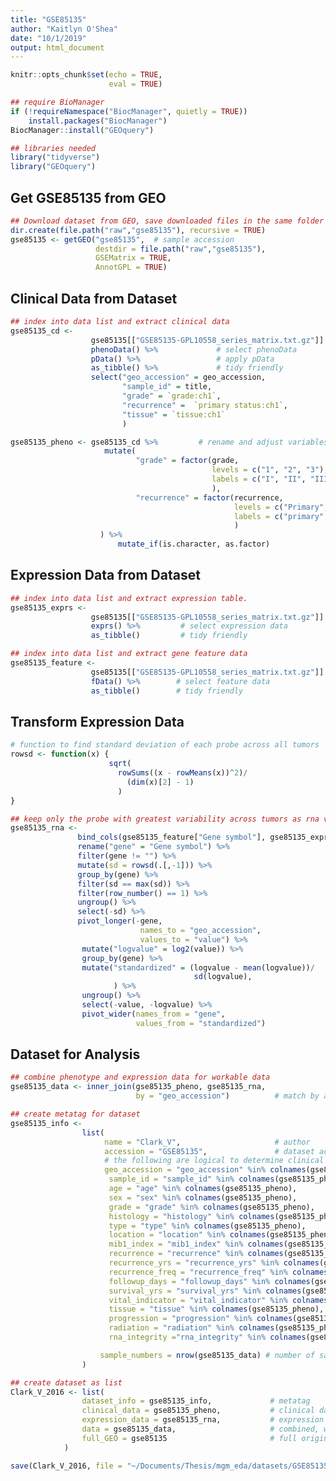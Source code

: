 ```yaml
---
title: "GSE85135"
author: "Kaitlyn O'Shea"
date: "10/1/2019"
output: html_document
---
```


```r
knitr::opts_chunk$set(echo = TRUE,
                      eval = TRUE)
```

```r
## require BioManager
if (!requireNamespace("BiocManager", quietly = TRUE))
    install.packages("BiocManager")
BiocManager::install("GEOquery") 
```

```r
## libraries needed
library("tidyverse")
library("GEOquery")
```

## Get GSE85135 from GEO
```r
## Download dataset from GEO, save downloaded files in the same folder as this .Rmd file.
dir.create(file.path("raw","gse85135"), recursive = TRUE)
gse85135 <- getGEO("gse85135",  # sample accession 
                   destdir = file.path("raw","gse85135"),
                   GSEMatrix = TRUE,
                   AnnotGPL = TRUE)
```

## Clinical Data from Dataset
```r
## index into data list and extract clinical data
gse85135_cd <-
                  gse85135[["GSE85135-GPL10558_series_matrix.txt.gz"]] %>%   # index into list 
                  phenoData() %>%             # select phenoData
                  pData() %>%                 # apply pData
                  as_tibble() %>%             # tidy friendly
                  select("geo_accession" = geo_accession,
                         "sample_id" = title, 
                         "grade" = `grade:ch1`,         
                         "recurrence" =  `primary status:ch1`,   
                         "tissue" = `tissue:ch1`      
                         ) 

gse85135_pheno <- gse85135_cd %>%         # rename and adjust variables
                     mutate(
                            "grade" = factor(grade, 
                                             levels = c("1", "2", "3"), 
                                             labels = c("I", "II", "III")
                                             ),
                            "recurrence" = factor(recurrence,
                                                  levels = c("Primary", "Recurrent"),
                                                  labels = c("primary", "recurrent")
                                                  )    
                    ) %>%
                        mutate_if(is.character, as.factor)
```

## Expression Data from Dataset
```r
## index into data list and extract expression table.
gse85135_exprs <- 
                  gse85135[["GSE85135-GPL10558_series_matrix.txt.gz"]] %>%   # index into list 
                  exprs() %>%         # select expression data
                  as_tibble()         # tidy friendly

## index into data list and extract gene feature data
gse85135_feature <- 
                  gse85135[["GSE85135-GPL10558_series_matrix.txt.gz"]] %>%  # index into list 
                  fData() %>%        # select feature data
                  as_tibble()        # tidy friendly
```

## Transform Expression Data
``` r
# function to find standard deviation of each probe across all tumors
rowsd <- function(x) {
                      sqrt(
                        rowSums((x - rowMeans(x))^2)/
                          (dim(x)[2] - 1)
                        )
}

## keep only the probe with greatest variability across tumors as rna variable and gene names
gse85135_rna <-
               bind_cols(gse85135_feature["Gene symbol"], gse85135_exprs) %>% # add gene name to expression data
               rename("gene" = "Gene symbol") %>%                             # rename name variable as 'gene' 
               filter(gene != "") %>%                                         # keep only data for named genes
               mutate(sd = rowsd(.[,-1])) %>%                                 # calculate sd for each probe, index out gene name
               group_by(gene) %>%                                             # group probes by gene
               filter(sd == max(sd)) %>%                                      # keep the probe with the max variation for each gene
               filter(row_number() == 1) %>%                                  # remove duplicates
               ungroup() %>%                                                  # ungroup by genes 
               select(-sd) %>%                                                # select all but sd column
               pivot_longer(-gene,                                            # do not group by gene 
                             names_to = "geo_accession",                      # 'key' via gather
                             values_to = "value") %>%
                mutate("logvalue" = log2(value)) %>%                          # log2 transform expression for variance stabilization 
                group_by(gene) %>%                                            # standardize for cross data set comparison
                mutate("standardized" = (logvalue - mean(logvalue))/          # center at mean for gene 
                                         sd(logvalue),                        # scale by sd for gene
                       ) %>%
                ungroup() %>%                                                 # ungroup by genes 
                select(-value, -logvalue) %>%                                 # select all but sd column
                pivot_wider(names_from = "gene",                              # final format genes as rows
                            values_from = "standardized")                     # final format expression across accession as columns  
```

## Dataset for Analysis
```r
## combine phenotype and expression data for workable data
gse85135_data <- inner_join(gse85135_pheno, gse85135_rna, 
                            by = "geo_accession")          # match by accession

## create metatag for dataset
gse85135_info <-  
                list(
                     name = "Clark_V",                     # author
                     accession = "GSE85135",               # dataset accession 
                     # the following are logical to determine clinical data available for dataset
                     geo_accession = "geo_accession" %in% colnames(gse85135_pheno),
                      sample_id = "sample_id" %in% colnames(gse85135_pheno),
                      age = "age" %in% colnames(gse85135_pheno),
                      sex = "sex" %in% colnames(gse85135_pheno),
                      grade = "grade" %in% colnames(gse85135_pheno),
                      histology = "histology" %in% colnames(gse85135_pheno),
                      type = "type" %in% colnames(gse85135_pheno),
                      location = "location" %in% colnames(gse85135_pheno),
                      mib1_index = "mib1_index" %in% colnames(gse85135_pheno),
                      recurrence = "recurrence" %in% colnames(gse85135_pheno),
                      recurrence_yrs = "recurrence_yrs" %in% colnames(gse85135_pheno),
                      recurrence_freq = "recurrence_freq" %in% colnames(gse85135_pheno),
                      followup_days = "followup_days" %in% colnames(gse85135_pheno),
                      survival_yrs = "survival_yrs" %in% colnames(gse85135_pheno),
                      vital_indicator = "vital_indicator" %in% colnames(gse85135_pheno),
                      tissue = "tissue" %in% colnames(gse85135_pheno),
                      progression = "progression" %in% colnames(gse85135_pheno),
                      radiation = "radiation" %in% colnames(gse85135_pheno),
                      rna_integrity ="rna_integrity" %in% colnames(gse85135_pheno),

                    sample_numbers = nrow(gse85135_data) # number of samples   
                )

## create dataset as list 
Clark_V_2016 <- list(
                dataset_info = gse85135_info,             # metatag
                clinical_data = gse85135_pheno,           # clinical data
                expression_data = gse85135_rna,           # expression data
                data = gse85135_data,                     # combined, workable data
                full_GEO = gse85135                       # full original download from GEO
            )
```
```r
save(Clark_V_2016, file = "~/Documents/Thesis/mgm_eda/datasets/GSE85135_Clark_V_KO.Rda") 
```

